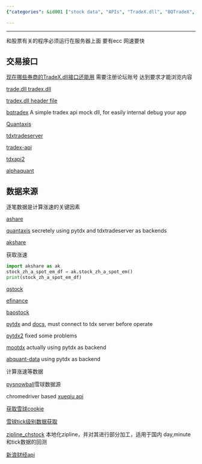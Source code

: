 ```yaml
---
{"categories": &id001 ["stock data", "APIs", "TradeX.dll", "BQTradeX", "Quantaxis", "TdxTradeServer", "NewSinaFinance API"], "category": "Stock Data", "date": "2022-10-22 11:22:21", "description": "This article provides resources for acquiring and processing tick-level stock data, such as APIs like TradeX.dll and BQTradeX, and tools like Quantaxis and TdxTradeServer. It specifically focuses on obtaining day, minute, and tick-level data from China's NewSinaFinance API.", "tags": *id001, "title": "股票数据源 tick级别数据源 逐笔交易"}

---
```


------

和股票有关的程序必须运行在服务器上面 要有ecc 网速要快

## 交易接口

[现在哪些券商的TradeX.dll接口还能用](https://www.55188.com/thread-8939286-1-1.html) 需要注册论坛账号 达到要求才能浏览内容

[trade.dll tradex.dll](https://github.com/James4Ever0/Order9)

[tradex.dll header file](https://github.com/296083197/ts/blob/master/TradeX-B/TradeXDemo-B/TradeX.h)

[bqtradex](https://github.com/sunwind/BQTradeX) A simple tradex api mock dll, for easily internal debug your app

[Quantaxis](https://github.com/yutiansut/QUANTAXIS)

[tdxtradeserver](https://github.com/corefan/TdxTradeServer)

[tradex-api](https://github.com/southtop/TradeX-API)

[tdxapi2](https://github.com/fswzb/tdxapi2)

[alphaquant](https://github.com/fswzb/alphaquant)

## 数据来源

逐笔数据是计算涨速的关键因素

[ashare](https://github.com/fswzb/Ashare)

[quantaxis](https://github.com/yutiansut/QUANTAXIS) secretely using pytdx and tdxtradeserver as backends

[akshare](https://github.com/akfamily/akshare)

获取涨速
```python
import akshare as ak
stock_zh_a_spot_em_df = ak.stock_zh_a_spot_em()
print(stock_zh_a_spot_em_df)

```

[qstock]()

[efinance](https://efinance.readthedocs.io/en/latest/index.html)

[baostock](http://baostock.com/baostock/index.php/A%E8%82%A1K%E7%BA%BF%E6%95%B0%E6%8D%AE)

[pytdx](https://gitee.com/better319/pytdx/) and [docs](https://rainx.gitbooks.io/pytdx/content/pytdx_hq.html), must connect to tdx server before operate

[pytdx2](https://github.com/liewhite/pytdx2) fixed some problems

[mootdx](https://github.com/TianShengBingFeiNiuRen/moo-tdx-api/tree/master/Lib/site-packages/mootdx/financial) actually using pytdx as backend

[abquant-data](https://github.com/yssource/abquant-data/blob/develop/abquant/data/tdx_api.py) using pytdx as backend

计算涨速等数据

[pysnowball](https://github.com/uname-yang/pysnowball)雪球数据源

chromedriver based [xueqiu api](https://github.com/1dot75cm/xueqiu)

[获取雪球cookie](https://blog.crackcreed.com/diy-xue-qiu-app-shu-ju-api/)

[雪球tick级别数据获取](https://github.com/easyQuant/trade_bundle/blob/master/index.py)

[zipline_chstock](https://github.com/fangshi1991/zipline_chstock) 本地化zipline，并对其进行部分加工，适用于国内 day,minute 和tick数据的回测

[新浪财经api](https://github.com/knotgd/option_data/blob/55dad688b0e351b7aae43919a2beac50c536aa3a/core/constant.py)

